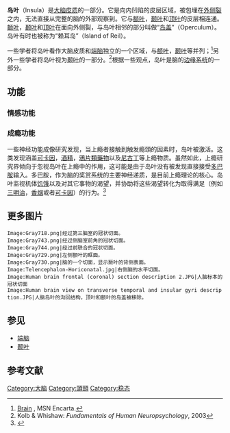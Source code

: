 {{Infobox brain
| Name            = 岛叶
| Latin           = Cortex insularis
| Image           = Gray731.png
| Width           = 250
| Caption         = 通过去除岛盖来展示左侧的<br>岛叶
| Image2          = Gray717.png
| Caption2        = 脑的冠状切面
| IsPartOf        = [[大脑皮质|大脑皮质]]
| Components      =
| Artery          = [[大脑中动脉|大脑中动脉]]
| Vein            =
| Acronym         =
<!--
| GraySubject     = 189
| GrayPage        = 825
| BrainInfoType   = hier
| BrainInfoNumber = 93
| DorlandsPre     = i_09
| DorlandsSuf     = 12454066
-->
}}
'''岛叶'''（Insula）是[[大脑皮质|大脑皮质]]的一部分。它是向内凹陷的皮层区域，被包埋在[[外侧裂|外侧裂]]之内，无法直接从完整的脑的外部观察到。它与[[额叶|额叶]]，[[颞叶|颞叶]]和[[顶叶|顶叶]]的皮层相连通。[[额叶|额叶]]，[[颞叶|颞叶]]和[[顶叶|顶叶]]在面向外侧裂，与岛叶相邻的部分叫做“[[岛盖|岛盖]]”（Operculum）。岛叶有时也被称为“赖耳岛”（Island of Reil）。

一些学者将岛叶看作大脑皮质和[[端脑|端脑]]独立的一个区域，与[[额叶|额叶]]，[[颞叶|颞叶]]等并列；<ref>[http://encarta.msn.com/encyclopedia_761555359/Brain.html Brain]  {{webarchive|url=https://www.webcitation.org/5kwrNZouh?url=http://encarta.msn.com/encyclopedia_761555359/Brain.html |date=2009-11-01 }}, MSN Encarta.</ref>另外一些学者将岛叶视为[[颞叶|颞叶]]的一部分。<ref>Kolb & Whishaw: ''Fundamentals of Human Neuropsychology'', 2003</ref>根据一些观点，岛叶是脑的[[边缘系统|边缘系统]]的一部分。

==功能==

===情感功能===

===成瘾功能===
一些神经功能成像研究发现，当上瘾者接触到触发瘾頭的因素时，岛叶被激活。这类发现涵盖[[可卡因|可卡因]]，[[酒精|酒精]]，[[鴉片類藥物|鴉片類藥物]]以及[[尼古丁|尼古丁]]等上瘾物质。虽然如此，上瘾研究界倾向于忽视岛叶在上瘾中的作用，这可能是由于岛叶没有被发现直接接受[[多巴胺|多巴胺]]输入。多巴胺，作为脑的奖赏系统的主要神经递质，是目前上瘾理论的核心。岛叶监视机体[[饥饿|饥饿]]以及对其它事物的渴望，并协助将这些渴望转化为取得满足（例如[[三明治|三明治]]，[[香烟|香烟]]或者[[可卡因|可卡因]]）的行为。<ref>{{cite news
| last=  Blakeslee
| first=  Sandra
| url=  http://www.nytimes.com/2007/02/06/health/psychology/06brain.html
| title=  A Small Part of the Brain, and Its Profound Effects
| publisher=  [[The_New_York_Times|The New York Times]]
| date=  February 6, 2007
| accessdate=  
| archive-date=  2011-08-28
| archive-url=  https://web.archive.org/web/20110828160909/http://www.nytimes.com/2007/02/06/health/psychology/06brain.html
| dead-url=  no
}}</ref>

==更多图片==
<gallery>
 Image:Gray718.png|经过第三脑室的冠状切面。
 Image:Gray743.png|经过侧脑室前角的冠状切面。
 Image:Gray744.png|经过前联合的冠状切面。
 Image:Gray729.png|左侧额叶的眶面。
 Image:Gray730.png|脑的一个切面，显示颞叶的背侧表面。
 Image:Telencephalon-Horiconatal.jpg|右侧脑的水平切面。
 Image:Human brain frontal (coronal) section description 2.JPG|人脑标本的冠状切面
 Image:Human brain view on transverse temporal and insular gyri description.JPG|人脑岛叶的沟回结构，顶叶和额叶的岛盖被移除。
</gallery>

==参见==
*[[端脑|端脑]]
*[[颞叶|颞叶]]

==参考文献==
{{Reflist|2}}

{{端脑}}

[[Category:大脑|Category:大脑]]
[[Category:頭頸|Category:頭頸]]
[[Category:稳态|Category:稳态]]